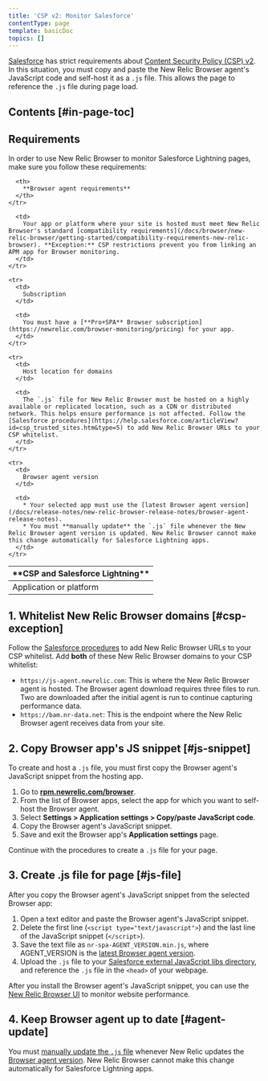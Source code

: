 ```yaml
---
title: 'CSP v2: Monitor Salesforce'
contentType: page
template: basicDoc
topics: []
---
```


[Salesforce](https://www.salesforce.com/campaign/lightning/) has strict requirements about [Content Security Policy (CSP) v2](https://www.w3.org/TR/CSP2/). In this situation, you must copy and paste the New Relic Browser agent's JavaScript code and self-host it as a `.js` file. This allows the page to reference the `.js` file during page load.

## Contents [#in-page-toc]

## Requirements

In order to use New Relic Browser to monitor Salesforce Lightning pages, make sure you follow these requirements:

<Table>
  <thead>
    <tr>
      <th style={{ width: "200px" }}>
        **CSP and Salesforce Lightning**
      </th>

      <th>
        **Browser agent requirements**
      </th>
    </tr>
  </thead>

  <tbody>
    <tr>
      <td>
        Application or platform
      </td>

      <td>
        Your app or platform where your site is hosted must meet New Relic Browser's standard [compatibility requirements](/docs/browser/new-relic-browser/getting-started/compatibility-requirements-new-relic-browser). **Exception:** CSP restrictions prevent you from linking an APM app for Browser monitoring.
      </td>
    </tr>

    <tr>
      <td>
        Subscription
      </td>

      <td>
        You must have a [**Pro+SPA** Browser subscription](https://newrelic.com/browser-monitoring/pricing) for your app.
      </td>
    </tr>

    <tr>
      <td>
        Host location for domains
      </td>

      <td>
        The `.js` file for New Relic Browser must be hosted on a highly available or replicated location, such as a CDN or distributed network. This helps ensure performance is not affected. Follow the [Salesforce procedures](https://help.salesforce.com/articleView?id=csp_trusted_sites.htm&type=5) to add New Relic Browser URLs to your CSP whitelist.
      </td>
    </tr>

    <tr>
      <td>
        Browser agent version
      </td>

      <td>
        * Your selected app must use the [latest Browser agent version](/docs/release-notes/new-relic-browser-release-notes/browser-agent-release-notes).
        * You must **manually update** the `.js` file whenever the New Relic Browser agent version is updated. New Relic Browser cannot make this change automatically for Salesforce Lightning apps.
      </td>
    </tr>
  </tbody>
</Table>

## 1. Whitelist New Relic Browser domains [#csp-exception]

Follow the [Salesforce procedures](https://help.salesforce.com/articleView?id=csp_trusted_sites.htm&type=5) to add New Relic Browser URLs to your CSP whitelist. Add **both** of these New Relic Browser domains to your CSP whitelist:

* `https://js-agent.newrelic.com`: This is where the New Relic Browser agent is hosted. The Browser agent download requires three files to run. Two are downloaded after the initial agent is run to continue capturing performance data.
* `https://bam.nr-data.net`: This is the endpoint where the New Relic Browser agent receives data from your site.

## 2. Copy Browser app's JS snippet [#js-snippet]

To create and host a `.js` file, you must first copy the Browser agent's JavaScript snippet from the hosting app.

1. Go to **[rpm.newrelic.com/browser](https://rpm.newrelic.com/browser)**.
2. From the list of Browser apps, select the app for which you want to self-host the Browser agent.
3. Select **Settings > Application settings > Copy/paste JavaScript code**.
4. Copy the Browser agent's JavaScript snippet.
5. Save and exit the Browser app's **Application settings** page.

Continue with the procedures to create a `.js` file for your page.

## 3. Create .js file for page [#js-file]

After you copy the Browser agent's JavaScript snippet from the selected Browser app:

1. Open a text editor and paste the Browser agent's JavaScript snippet.
2. Delete the first line (`<script type="text/javascript">`) and the last line of the JavaScript snippet (`</script>`).
3. Save the text file as `nr-spa-AGENT_VERSION.min.js`, where AGENT_VERSION is the [latest Browser agent version](/docs/release-notes/new-relic-browser-release-notes/browser-agent-release-notes).
4. Upload the `.js` file to your [Salesforce external JavaScript libs directory](https://developer.salesforce.com/docs/atlas.en-us.lightning.meta/lightning/js_libs_platform.htm), and reference the `.js` file in the `<head>` of your webpage.

After you install the Browser agent's JavaScript snippet, you can use the [New Relic Browser UI](/docs/browser/new-relic-browser/getting-started/browser-overview-page-website-performance-summary) to monitor website performance.

## 4. Keep Browser agent up to date [#agent-update]

You must [manually update the `.js` file](#js-file) whenever New Relic updates the [Browser agent version](/docs/release-notes/new-relic-browser-release-notes/browser-agent-release-notes). New Relic Browser cannot make this change automatically for Salesforce Lightning apps.
